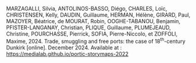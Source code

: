 MARZAGALLI, Silvia, ANTOLINOS-BASSO, Diégo, CHARLES, Loïc, CHRISTENSEN, Kelly, DAUDIN, Guillaume, HERMAN, Hélène, GIRARD, Paul, MAZOYER, Béatrice, de MOURAT, Robin, OOGHE-TABANOU, Benjamin, PFISTER-LANGANAY, Christian, PLIQUE, Guillaume, PLUMEJEAUD, Christine, POURCHASSE, Pierrick, SOFIA, Pierre-Niccolo, et ZOFFOLI, Maxime, 2024. Trade, smuggling and free ports: the case of 18<sup>th</sup>-century Dunkirk [online]. December 2024. Available at : https://medialab.github.io/portic-storymaps-2022
